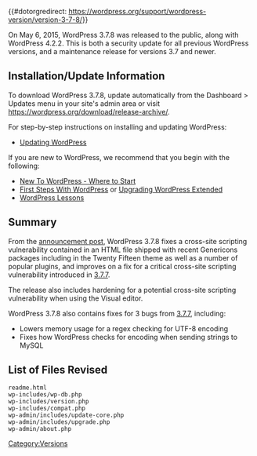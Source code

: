 {{#dotorgredirect: https://wordpress.org/support/wordpress-version/version-3-7-8/}}
{{Languages|
{{en|Version 3.7.8}}
}}

On May 6, 2015, WordPress 3.7.8 was released to the public, along with WordPress 4.2.2. This is both a security update for all previous WordPress versions, and a maintenance release for versions 3.7 and newer.

== Installation/Update Information ==
To download WordPress 3.7.8, update automatically from the Dashboard > Updates menu in your site's admin area or visit https://wordpress.org/download/release-archive/.

For step-by-step instructions on installing and updating WordPress:
* [[Updating WordPress]]

If you are new to WordPress, we recommend that you begin with the following:
* [[New To WordPress - Where to Start]]
* [[First Steps With WordPress]] or [[Upgrading WordPress Extended]]
* [[WordPress Lessons]]

== Summary ==
From the [https://wordpress.org/news/2015/05/wordpress-4-2-2/ announcement post], WordPress 3.7.8
fixes a cross-site scripting vulnerability contained in an HTML file shipped with recent Genericons packages including in the Twenty Fifteen theme as well as a number of popular plugins, and improves on a fix for a critical cross-site scripting vulnerability introduced in [[Version_3.7.7|3.7.7]].

The release also includes hardening for a potential cross-site scripting vulnerability when using the Visual editor.

WordPress 3.7.8 also contains fixes for 3 bugs from [[Version_3.7.7|3.7.7]], including:

* Lowers memory usage for a regex checking for UTF-8 encoding
* Fixes how WordPress checks for encoding when sending strings to MySQL

== List of Files Revised ==
<pre>
readme.html
wp-includes/wp-db.php
wp-includes/version.php
wp-includes/compat.php
wp-admin/includes/update-core.php
wp-admin/includes/upgrade.php
wp-admin/about.php
</pre>

{{Versions}}

[[Category:Versions]]